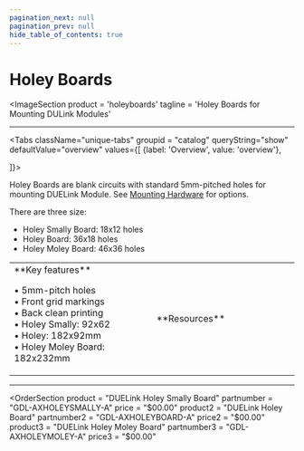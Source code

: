 ```yaml
---
pagination_next: null
pagination_prev: null
hide_table_of_contents: true
---
```



# Holey Boards

<ImageSection
    product = 'holeyboards'
    tagline = 'Holey Boards for Mounting DULink Modules'
></ImageSection>

---

<Tabs className="unique-tabs" groupid = "catalog" queryString="show" defaultValue="overview"
  values={[
    {label: 'Overview', value: 'overview'},

]}>

<TabItem value="overview">

Holey Boards are blank circuits with standard 5mm-pitched holes for mounting DUELink Module. See [Mounting Hardware](./mount-hw) for options.

There are three size:

* Holey Smally Board: 18x12 holes
* Holey Board: 36x18 holes
* Holey Moley Board: 46x36 holes

<table><td width='50%'>
**Key features**

• 5mm-pitch holes<br/>
• Front grid markings<br/>
• Back clean printing<br/>
• Holey Smally: 92x62<br/>
• Holey: 182x92mm<br/>
• Holey Moley Board: 182x232mm<br/>

</td><td width='50%'>
**Resources**


</td></table>

</TabItem>
</Tabs>

---

<OrderSection
    product = "DUELink Holey Smally Board"
    partnumber = "GDL-AXHOLEYSMALLY-A"
    price = "$00.00"
    product2 = "DUELink Holey Board"
    partnumber2 = "GDL-AXHOLEYBOARD-A"
    price2 = "$00.00"
    product3 = "DUELink Holey Moley Board"
    partnumber3 = "GDL-AXHOLEYMOLEY-A"
    price3 = "$00.00"
></OrderSection>

